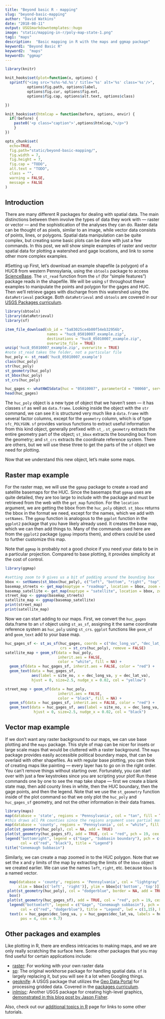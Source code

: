 ```yaml
---
title: "Beyond basic R - mapping"
slug: "beyond-basic-mapping"
author: "David Watkins"
date: "2018-08-11"
output: USGSmarkdowntemplates::hugo
image: "static/mapping-in-r/poly-map-state-1.png"
tag1: "maps"
description:  "Basic mapping in R with the maps and ggmap package"
keyword1: "Beyond Basic R"
keyword2:  "maps"
keyword3: "ggmap"
---
```

```r
library(knitr)

knit_hooks$set(plot=function(x, options) {
  sprintf("<img src='%s%s-%d.%s'/ title='%s' alt='%s' class='%s'/>",
          options$fig.path, options$label,
          options$fig.cur, options$fig.ext,
          options$fig.cap, options$alt.text, options$class)

})

knit_hooks$set(htmlcap = function(before, options, envir) {
  if(!before) {
    paste0('<p class="caption">',options$htmlcap,"</p>")
    }
})

opts_chunk$set(
  echo=TRUE,
  fig.path="static/beyond-basic-mapping/",
  fig.width = 7,
  fig.height = 7,
  fig.cap = "TODO",
  alt.text = "TODO",
  class = "",
  warning = FALSE,
  message = FALSE
)
```
## Introduction

There are many different R packages for dealing with spatial data. The main distinctions between them involve the types of data they work with --- raster or vector --- and the sophistication of the analyses they can do.  Raster data can be thought of as pixels, similar to an image, while vector data consists of points, lines, or polygons.  Spatial data manipulation can be quite complex, but creating some basic plots can be done with just a few commands. In this post, we will show simple examples of raster and vector spatial data for plotting a watershed and gage locations, and link to some other more complex examples.

#Setting up
First, let's download an example shapefile (a polygon) of a HUC8 from western Pennsylania, using the `sbtools` package to access [ScienceBase](https://www.sciencebase.gov/catalog/). The `st_read` function from the `sf` (for "simple features") package reads in the shapefile.  We will be using `sf` throughout these examples to manipulate the points and polygon for the gages and HUC.  Then we'll retrieve gages with discharge from this watershed using the `dataRetrieval` package.  Both `dataRetrieval` and `sbtools` are covered in our [USGS Packages curriculum](https://owi.usgs.gov/R/training-curriculum/usgs-packages/).

```r
library(sbtools)
library(dataRetrieval)
library(sf)

item_file_download(sb_id = "5a83025ce4b00f54eb32956b", 
                   names = "huc8_05010007_example.zip", 
                   destinations = "huc8_05010007_example.zip", 
                   overwrite_file = TRUE)
unzip('huc8_05010007_example.zip', overwrite = TRUE)
#note st_read takes the folder, not a particular file
huc_poly <- st_read('huc8_05010007_example')
class(huc_poly)
str(huc_poly)
st_geometry(huc_poly)
st_bbox(huc_poly)
st_crs(huc_poly)

huc_gages <- whatNWISdata(huc = "05010007", parameterCd = "00060", service="uv")
head(huc_gages)
```

The `huc_poly` object is a new type of object that we haven't seen --- it has classes `sf` as well as `data.frame`.  Looking inside the object with the `str` command, we can see it is structured very much like a `data.frame` with several factor columns, except for the `geometry` column, which is of type `sfc_POLYGON`.  `sf` provides various functions to extract useful information from this kind object, generally prefixed with `st_`.  `st_geometry` extracts the entire geometry part of the object; `st_bbox` extracts the bounding box from the geometry; and `st_crs` extracts the coordinate reference system.  There are others, but we will use these three to get the parts of the `sf` object we need for plotting.    

Now that we understand this new object, let's make some maps.

## Raster map example
For the raster map, we will use the `ggmap` package to create a road and satellite basemaps for the HUC.  Since the basemaps that `ggmap` uses are quite detailed, they are too large to include with the package and must be retrieved from the web with the `get_map` function.  For the `location` argument, we are getting the bbox from the `huc_poly` object.  `st_bbox` returns the bbox in the format we need, except for the names, which we add   with `setNames`.  The `ggmap` function is analogous to the `ggplot` function in the `ggplot2` package that you have likely already used.  It creates the base map, which we can then add things to.  Many of the commands used here are from the `ggplot2` package (`ggmap` imports them), and others could be used to further customize this map.  

Note that `ggmap` is probably not a good choice if you need your data to be in a particular projection.  Compared to base plotting, it provides simplicity at the cost of control.  

```r
library(ggmap)

#setting zoom to 9 gives us a bit of padding around the bounding box
bbox <- setNames(st_bbox(huc_poly), c("left", "bottom", "right", "top"))
basemap_streets <- get_map(maptype = "roadmap", location = bbox, zoom = 9)
basemap_satellite <- get_map(maptype = "satellite", location = bbox, zoom = 9)
street_map <- ggmap(basemap_streets) 
satellite_map <- ggmap(basemap_satellite)
print(street_map)
print(satellite_map)
```

Now we can start adding to our maps. First, we convert the `huc_gages` data.frame to an `sf` object using `st_as_sf`, assigning it the same coordinate reference system as `huc_poly` using `st_crs`.  `ggplot` functions like `geom_sf` and `geom_text` add to your base map.

```r
huc_gages_sf <- st_as_sf(huc_gages, coords = c("dec_long_va", "dec_lat_va"), 
                         crs = st_crs(huc_poly), remove = FALSE)
satellite_map + geom_sf(data = huc_poly,
                        inherit.aes = FALSE,
                        color = "white", fill = NA) +
  geom_sf(data = huc_gages_sf, inherit.aes = FALSE, color = "red") +
  geom_text(data = huc_gages_sf, 
            aes(label = site_no, x = dec_long_va, y = dec_lat_va),
            hjust = 0, size=2.5, nudge_x = 0.02, col = "yellow")

street_map + geom_sf(data = huc_poly,
                        inherit.aes = FALSE,
                        color = "black", fill = NA) +
  geom_sf(data = huc_gages_sf, inherit.aes = FALSE, color = "red") +
  geom_text(data = huc_gages_sf, aes(label = site_no, x = dec_long_va, y = dec_lat_va),
             hjust = 0, size=2.5, nudge_x = 0.02, col = "black")
```

## Vector map example
If we don't want any raster background to our maps, we can use base plotting and the `maps` package.  This style of map can be nicer for insets or large scale maps that would be cluttered with a raster background.  The `maps` package provides easily accessible political boundary maps, that can be overlaid with other shapefiles.  As with regular base plotting, you can think of creating maps like painting --- every layer has to go on in the right order.  You can't remove things without starting over.  Fortunately, you can start over with just a few keystrokes since you are scripting your plot!  Run these commands one by one to see the map take shape --- first we create a blank state map, then add county lines in white, then the HUC boundary, then the gage points, and then the legend.  Note that we use the `st_geometry` function inside of the plot command so that we only plot the `huc_poly` and `huc_gages_sf` geometry, and not the other information in their data frames.

```r
library(maps)
map(database = 'state', regions = 'Pennsylvania', col = "tan", fill = TRUE, border = NA)
#this draws all PA counties since the regions argument uses partial matching
map(database = 'county', regions = 'Pennsylvania', col = "white", fill = FALSE, add = TRUE)
plot(st_geometry(huc_poly), col = NA, add = TRUE)
plot(st_geometry(huc_gages_sf), add = TRUE, col = "red", pch = 19, cex = 0.7)
legend("bottomright", legend = c("Gage", "Subbasin boundary"), pch = c(19,NA), lty = c(NA, 1),
       col = c("red", "black"), title = "Legend")
title("Conemaugh Subbasin")


```

Similarly, we can create a map zoomed in to the HUC polygon.  Note that we set the x and y limits of the map by extracting the limits of the `bbox` object we created earlier.  We can use the names `left`, `right`, etc. because `bbox` is a named vector.  

```r
  map(database = 'county', regions = 'Pennsylvania', col = "lightgray", 
      xlim = bbox[c('left', 'right')], ylim = bbox[c('bottom', 'top')])
 plot(st_geometry(huc_poly), col = "dodgerblue", border = NA, add = TRUE)
  box()
 plot(st_geometry(huc_gages_sf), add = TRUE, col = "red", pch = 19, cex = 0.7)
  legend("bottomleft", legend = c("Gage", "Conemaugh subbasin"), pch = c(19,NA), lty = c(NA, 1),
       col = c("red", "dodgerblue"), title = "Legend", lwd = c(1,15), bg = "wheat")
  text(x = huc_gages$dec_long_va, y = huc_gages$dec_lat_va, labels = huc_gages$site_no,
       pos = 4, cex = 0.7)
```

## Other packages and examples
Like plotting in R, there are endless intricacies to making maps, and we are only really scratching the surface here.  Some other packages that you may find useful for certain applications include:

- [raster](https://cran.r-project.org/web/packages/raster/index.html): For working with your own raster data
- [sp](https://cran.r-project.org/web/packages/sp/index.html): The original workhorse package for handling spatial data.  `sf` is largely replacing it, but you will see it a lot when Googling things.
- [geoknife](https://cran.r-project.org/web/packages/geoknife/index.html): A USGS package that utilizes the [Geo Data Portal](https://cida.usgs.gov/gdp/how-to-gdp/) for processing gridded data.  Covered in the [packages curriculum](https://owi.usgs.gov/R/training-curriculum/usgs-packages/).
 - [inlmisc](https://cran.r-project.org/web/packages/inlmisc/index.html): Another USGS package for creating high-level graphics, [demonstrated in this blog post by Jason Fisher](https://owi.usgs.gov/blog/inlmiscmaps/).
 
 Also, check out our [additional topics in R](https://owi.usgs.gov/R/training-curriculum/intro-curriculum/Additional/) page for links to some other tutorials.
